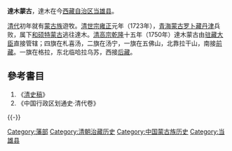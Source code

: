'''達木蒙古'''，達木在今[[西藏自治区|西藏自治区]][[当雄县|当雄县]]。

[[清代|清代]]初年就有[[蒙古族|蒙古族]]遊牧。[[清世宗|清世宗]][[雍正|雍正]]元年（1723年），[[青海蒙古|青海蒙古]][[罗卜藏丹津|罗卜藏丹津]]兵败，属下[[和硕特|和硕特]][[蒙古|蒙古]]逃往達木。[[清高宗|清高宗]][[乾隆|乾隆]]十五年（1750年）達木蒙古由[[驻藏大臣|驻藏大臣]]直接管辖；四旗在札喜汤，二旗在汤宁，一旗在五佛山，北靠拉干山，南接[[前藏|前藏]]。一旗在格拉，东北临哈拉乌苏，西接[[后藏|后藏]]。

==參考書目==
#《[[清史稿|清史稿]]》
#《中国行政区划通史·清代卷》

{{-}}
{{清代西藏|nocat}}
{{清代蒙古|nocat}}

[[Category:藩部|Category:藩部]]
[[Category:清朝治藏历史|Category:清朝治藏历史]]
[[Category:中国蒙古族历史|Category:中国蒙古族历史]]
[[Category:当雄县|Category:当雄县]]